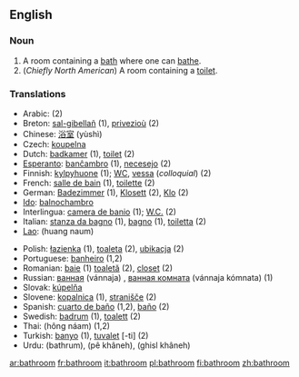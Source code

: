 ==English==

===Noun===
{{en-noun-reg}}

# A room containing a [[bath]] where one can [[bathe]].
# (''Chiefly North American'') A room containing a [[toilet]].

===Translations===
{{top}}
*Arabic: {{ARchar|[[مرحاض]]}} {{Unicode|(merħá:ɖ)}} {{m}} (2)
*Breton: [[sal-gibellañ]] {{f}} (1), [[privezioù]] {{p}} (2)
*Chinese: [[浴室]] (yùshì)
*Czech: [[koupelna]] {{f}}
*Dutch: [[badkamer]] {{f}} (1), [[toilet]] {{n}} (2)
*[[Esperanto]]: [[banĉambro]] (1), [[necesejo]] (2)
*Finnish: [[kylpyhuone]] (1); [[WC]], [[vessa]] (''colloquial'') (2)
*French: [[salle de bain]] {{f}} (1), [[toilette]] {{f}} (2)
*German: [[Badezimmer]] (1), [[Klosett]] (2), [[Klo]] (2)
*[[Ido]]: [[balnochambro]]
*Interlingua: [[camera de banio]] (1); [[W.C.]] (2)
*Italian: [[stanza da bagno]] {{f}} (1), [[bagno]] {{m}} (1), [[toiletta]] {{f}} (2)
*[[Lao]]: (huang naum)
{{mid}}
*Polish: [[łazienka]] {{f}} (1), [[toaleta]] {{f}} (2), [[ubikacja]] {{f}} (2)
*Portuguese: [[banheiro]] {{m}} (1,2)
*Romanian: [[baie]] {{f}} (1) [[toaletă]] {{f}} (2), [[closet]] {{n}}(2)
*Russian: [[вaннaя]] (vánnaja) {{f}}, [[вaннaя кoмнaтa]] (vánnaja kómnata) {{f}} (1)
*Slovak: [[kúpelňa]] {{f}}
*Slovene: [[kopalnica]] {{f}} (1), [[stranišče]] {{n}} (2)
*Spanish: [[cuarto de baño]] {{m}} (1,2), [[baño]] {{m}} (2)
*Swedish: [[badrum]] {{n}} (1), [[toalett]] {{c}} (2)
*Thai: {{THchar|[[ห้องน้ำ]]}} (hông náam) (1,2)
*Turkish: [[banyo]] (1), [[tuvalet]] [-ti] (2)
*Urdu: {{URchar|[[باتهروم]]}} (bathrum), {{URchar|[[پا خانه]]}} (pê khâneh), {{URchar|[[غسل خانه]]}} (ghisl khâneh)
{{bottom}}

[[ar:bathroom]]
[[fr:bathroom]]
[[it:bathroom]]
[[pl:bathroom]]
[[fi:bathroom]]
[[zh:bathroom]]